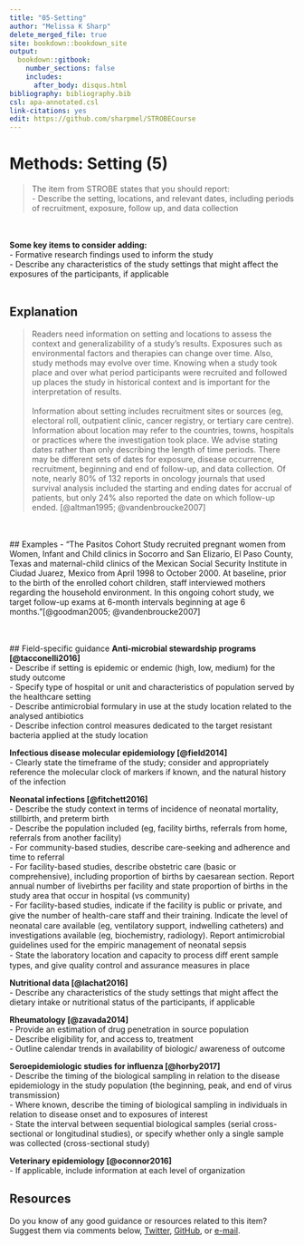 ---
title: "05-Setting"
author: "Melissa K Sharp"
delete_merged_file: true
site: bookdown::bookdown_site
output:
  bookdown::gitbook:
    number_sections: false 
    includes: 
      after_body: disqus.html
bibliography: bibliography.bib
csl: apa-annotated.csl
link-citations: yes
edit: https://github.com/sharpmel/STROBECourse
---

# Methods: Setting (5)
> The item from STROBE states that you should report:  
- Describe the setting, locations, and relevant dates, including periods of recruitment, exposure, follow up, and data collection  

</br></br>
**Some key items to consider adding:**</br>
- Formative research findings used to inform the study   
- Describe any characteristics of the study settings that might affect the exposures of the participants, if applicable  
</br>

## Explanation
> Readers need information on setting and locations to assess the context and generalizability of a study’s results. Exposures such as environmental factors and therapies can change over time. Also, study methods may evolve over time. Knowing when a study took place and over what period participants were recruited and followed up places the study in historical context and is important for the interpretation of results.  
</br>
Information about setting includes recruitment sites or sources (eg, electoral roll, outpatient clinic, cancer registry, or tertiary care centre). Information about location may refer to the countries, towns, hospitals or practices where the investigation took place. We advise stating dates rather than only describing the length of time periods. There may be different sets of dates for exposure, disease occurrence, recruitment, beginning and end of follow-up, and data collection. Of note, nearly 80% of 132 reports in oncology journals that used survival analysis included the starting and ending dates for accrual of patients, but only 24% also reported the date on which follow-up ended. [@altman1995; @vandenbroucke2007]

</br></br>
## Examples
- “The Pasitos Cohort Study recruited pregnant women from Women, Infant and Child clinics in Socorro and San Elizario, El Paso County, Texas and maternal-child clinics of the Mexican Social Security Institute in Ciudad Juarez, Mexico from April 1998 to October 2000. At baseline, prior to the birth of the enrolled cohort children, staff interviewed mothers regarding the household environment. In this ongoing cohort study, we target follow-up exams at 6-month intervals beginning at age 6 months.”[@goodman2005; @vandenbroucke2007]  

</br></br>
## Field-specific guidance
**Anti-microbial stewardship programs [@tacconelli2016]**  
-	Describe if setting is epidemic or endemic (high, low, medium) for the study outcome  
-	Specify type of hospital or unit and characteristics of population served by the healthcare setting  
-	Describe antimicrobial formulary in use at the study location related to the analysed antibiotics  
-	Describe infection control measures dedicated to the target resistant bacteria applied at the study location</br>

**Infectious disease molecular epidemiology [@field2014]**   
-	Clearly state the timeframe of the study; consider and appropriately reference the molecular clock of markers if known, and the natural history of the infection </br>

**Neonatal infections [@fitchett2016]**  
-	Describe the study context in terms of incidence of neonatal mortality, stillbirth, and preterm birth  
-	Describe the population included (eg, facility births, referrals from home, referrals from another facility)  
-	For community-based studies, describe care-seeking and adherence and time to referral  
-	For facility-based studies, describe obstetric care (basic or comprehensive), including proportion of births by caesarean section. Report annual number of livebirths per facility and state proportion of births in the study area that occur in hospital (vs community)  
-	For facility-based studies, indicate if the facility is public or private, and give the number of health-care staﬀ and their training. Indicate the level of neonatal care available (eg, ventilatory support, indwelling catheters) and investigations available (eg, biochemistry, radiology). Report antimicrobial guidelines used for the empiric management of neonatal sepsis  
-	State the laboratory location and capacity to process diﬀ erent sample types, and give quality control and assurance measures in place </br>

**Nutritional data [@lachat2016]**  
-	Describe any characteristics of the study settings that might affect the dietary intake or nutritional status of the participants, if applicable </br>

**Rheumatology [@zavada2014]**  
-	Provide an estimation of drug penetration in source population  
-	Describe eligibility for, and access to, treatment  
-	Outline calendar trends in availability of biologic/ awareness of outcome</br>

**Seroepidemiologic studies for influenza [@horby2017]**  
-	Describe the timing of the biological sampling in relation to the disease epidemiology in the study population (the beginning, peak, and end of virus transmission)  
-	Where known, describe the timing of biological sampling in individuals in relation to disease onset and to exposures of interest  
-	State the interval between sequential biological samples (serial cross-sectional or longitudinal studies), or specify whether only a single sample was collected (cross-sectional study)</br>

**Veterinary epidemiology [@oconnor2016]**  
-	If applicable, include information at each level of organization  

## Resources  
Do you know of any good guidance or resources related to this item? Suggest them via comments below, [Twitter](https://twitter.com/sharpmelk), [GitHub](https://github.com/sharpmel/STROBECourse), or [e-mail](mailto:melissaksharp@gmail.com).
</br> 